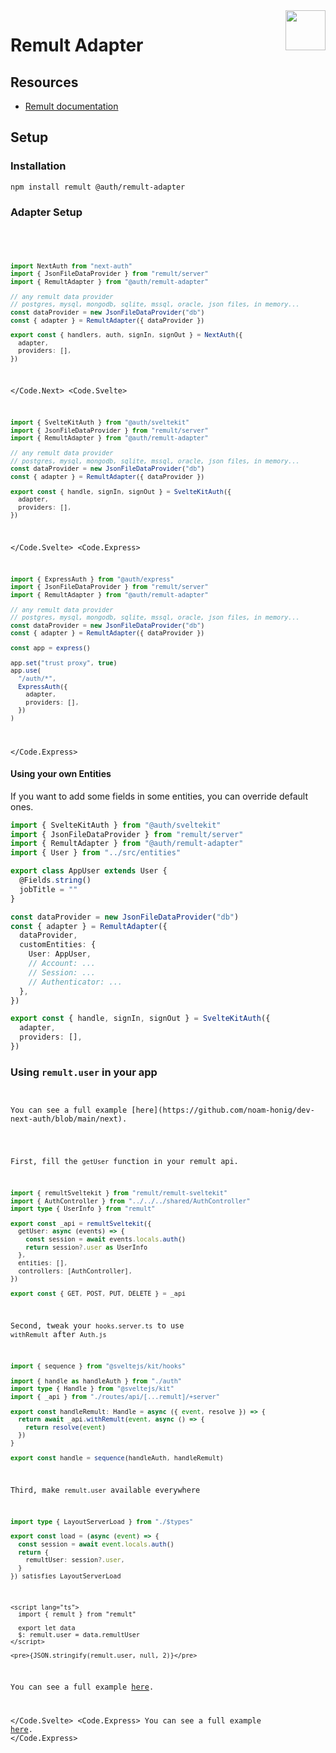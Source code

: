 
<a href="https://orm.remult.team">
  <img align="right" src="/img/adapters/remult.svg" width="64" height="64" />
</a>

# Remult Adapter

## Resources

- [Remult documentation](https://remult.dev)

## Setup

### Installation

```bash npm2yarn
npm install remult @auth/remult-adapter
```

### Adapter Setup

<Code>
<Code.Next>

```ts filename="./auth.ts"
import NextAuth from "next-auth"
import { JsonFileDataProvider } from "remult/server"
import { RemultAdapter } from "@auth/remult-adapter"

// any remult data provider
// postgres, mysql, mongodb, sqlite, mssql, oracle, json files, in memory...
const dataProvider = new JsonFileDataProvider("db")
const { adapter } = RemultAdapter({ dataProvider })

export const { handlers, auth, signIn, signOut } = NextAuth({
  adapter,
  providers: [],
})
```

</Code.Next>
<Code.Svelte>

```ts filename="./src/auth.ts"
import { SvelteKitAuth } from "@auth/sveltekit"
import { JsonFileDataProvider } from "remult/server"
import { RemultAdapter } from "@auth/remult-adapter"

// any remult data provider
// postgres, mysql, mongodb, sqlite, mssql, oracle, json files, in memory...
const dataProvider = new JsonFileDataProvider("db")
const { adapter } = RemultAdapter({ dataProvider })

export const { handle, signIn, signOut } = SvelteKitAuth({
  adapter,
  providers: [],
})
```

</Code.Svelte>
<Code.Express>

```ts filename="./src/routes/auth.route.ts"
import { ExpressAuth } from "@auth/express"
import { JsonFileDataProvider } from "remult/server"
import { RemultAdapter } from "@auth/remult-adapter"

// any remult data provider
// postgres, mysql, mongodb, sqlite, mssql, oracle, json files, in memory...
const dataProvider = new JsonFileDataProvider("db")
const { adapter } = RemultAdapter({ dataProvider })

const app = express()

app.set("trust proxy", true)
app.use(
  "/auth/*",
  ExpressAuth({
    adapter,
    providers: [],
  })
)
```

</Code.Express>
</Code>

#### Using your own Entities

If you want to add some fields in some entities, you can override default ones.

```ts filename="./src/auth.ts"
import { SvelteKitAuth } from "@auth/sveltekit"
import { JsonFileDataProvider } from "remult/server"
import { RemultAdapter } from "@auth/remult-adapter"
import { User } from "../src/entities"

export class AppUser extends User {
  @Fields.string()
  jobTitle = ""
}

const dataProvider = new JsonFileDataProvider("db")
const { adapter } = RemultAdapter({
  dataProvider,
  customEntities: {
    User: AppUser,
    // Account: ...
    // Session: ...
    // Authenticator: ...
  },
})

export const { handle, signIn, signOut } = SvelteKitAuth({
  adapter,
  providers: [],
})
```

### Using `remult.user` in your app

<Code>
<Code.Next>
You can see a full example [here](https://github.com/noam-honig/dev-next-auth/blob/main/next).
</Code.Next>
<Code.Svelte>

First, fill the `getUser` function in your remult api.

```ts filename="./src/routes/api/[...remult]/+server.ts" {6-9}
import { remultSveltekit } from "remult/remult-sveltekit"
import { AuthController } from "../../../shared/AuthController"
import type { UserInfo } from "remult"

export const _api = remultSveltekit({
  getUser: async (events) => {
    const session = await events.locals.auth()
    return session?.user as UserInfo
  },
  entities: [],
  controllers: [AuthController],
})

export const { GET, POST, PUT, DELETE } = _api
```

Second, tweak your `hooks.server.ts` to use `withRemult` after `Auth.js`

```ts filename="./src/hooks.server.ts"
import { sequence } from "@sveltejs/kit/hooks"

import { handle as handleAuth } from "./auth"
import type { Handle } from "@sveltejs/kit"
import { _api } from "./routes/api/[...remult]/+server"

export const handleRemult: Handle = async ({ event, resolve }) => {
  return await _api.withRemult(event, async () => {
    return resolve(event)
  })
}

export const handle = sequence(handleAuth, handleRemult)
```

Third, make `remult.user` available everywhere

```ts filename="./src/routes/+layout.server.ts"
import type { LayoutServerLoad } from "./$types"

export const load = (async (event) => {
  const session = await event.locals.auth()
  return {
    remultUser: session?.user,
  }
}) satisfies LayoutServerLoad
```

```svelte filename="sveltekit/src/routes/+page.svelte"
<script lang="ts">
  import { remult } from "remult"

  export let data
  $: remult.user = data.remultUser
</script>

<pre>{JSON.stringify(remult.user, null, 2)}</pre>
```

You can see a full example [here](https://github.com/noam-honig/dev-next-auth/blob/main/sveltekit).

</Code.Svelte>
<Code.Express>
You can see a full example [here](https://github.com/noam-honig/dev-next-auth/blob/main/express).
</Code.Express>
</Code>
